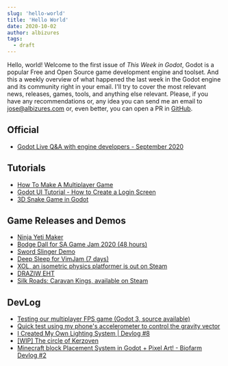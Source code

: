 ```yaml
---
slug: 'hello-world'
title: 'Hello World'
date: 2020-10-02
author: albizures
tags:
  - draft
---
```


Hello, world! Welcome to the first issue of _This Week in Godot_, Godot is a popular Free and Open Source game development engine and toolset. And this a weekly overview of what happened the last week in the Godot engine and its community right in your email. I'll try to cover the most relevant news, releases, games, tools, and anything else relevant. Please, if you have any recommendations or, any idea you can send me an email to jose@albizures.com or, even better, you can open a PR in [GitHub](https://github.com/albizures/ThisWeekInGodot).

## Official

- [Godot Live Q&A with engine developers - September 2020](https://www.youtube.com/watch?v=paHN6TnC1Ew)

## Tutorials

- [How To Make A Multiplayer Game](https://www.youtube.com/watch?v=Gx--b6kbZfs)
- [Godot UI Tutorial - How to Create a Login Screen](https://www.youtube.com/watch?v=TVBmEwNbOd0)
- [3D Snake Game in Godot](https://gdscript.com/3d-snake-game-in-godot)

## Game Releases and Demos

- [Ninja Yeti Maker](https://www.reddit.com/r/godot/comments/j11qr6/ninja_yeti_maker_a_simple_platformer_with_a_map)
- [Bodge Dall for SA Game Jam 2020 (48 hours)](https://www.reddit.com/r/godot/comments/j0yk4r/spent_the_weekend_building_this_arcadestyle)
- [Sword Slinger Demo](https://twitter.com/firebelley/status/1310760709081497600)
- [Deep Sleep for VimJam (7 days)](https://www.reddit.com/r/godot/comments/j1oaka/joined_a_game_jam_and_finished_my_very_first)
- [XOL, an isometric physics platformer is out on Steam](https://twitter.com/keyle/status/1311462185151852545)
- [DRAZIW EHT](https://www.reddit.com/r/godot/comments/j27m7d/hi_how_are_you_all_if_you_are_an_android_user)
- [Silk Roads: Caravan Kings, available on Steam](https://www.reddit.com/r/godot/comments/j35tph/silk_roads_caravan_kings_a_game_about_trading_and)

## DevLog

- [Testing our multiplayer FPS game (Godot 3, source available)](https://youtu.be/g3KvNeu4X54)
- [Quick test using my phone's accelerometer to control the gravity vector](https://www.reddit.com/r/godot/comments/j131ij/quick_test_using_my_phones_accelerometer_to)
- [I Created My Own Lighting System | Devlog #8](https://youtu.be/XaJ58TxKTTc)
- [[WIP] The circle of Kerzoven](https://youtu.be/Dy4Vu51NaIo)
- [Minecraft block Placement System in Godot + Pixel Art! - Biofarm Devlog #2](https://youtu.be/aBCbFKViEP0)
